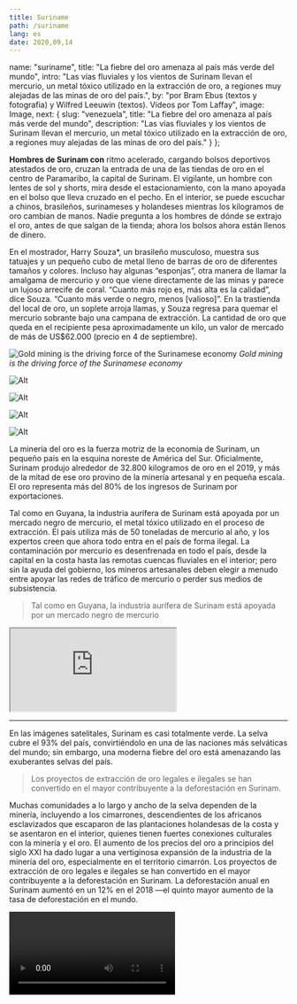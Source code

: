 ---
title: Suriname
path: /suriname
lang: es
date: 2020,09,14
---


  name: "suriname",
  title: "La fiebre del oro amenaza al país más verde del mundo",
  intro: "Las vías fluviales y los vientos de Surinam llevan el mercurio, un metal tóxico utilizado en la extracción de oro, a regiones muy alejadas de las minas de oro del país.",
  by: "por Bram Ebus (textos y fotografia) y Wilfred Leeuwin (textos). Vídeos por Tom Laffay",
  image: Image,
    next: {
	slug: "venezuela",
	title: "La fiebre del oro amenaza al país más verde del mundo",
	description: "Las vías fluviales y los vientos de Surinam llevan el mercurio, un metal tóxico utilizado en la extracción de oro, a regiones muy alejadas de las minas de oro del país."
  }
};

**Hombres de Surinam con** ritmo acelerado, cargando bolsos deportivos atestados de oro, cruzan la entrada de una de las tiendas de oro en el centro de Paramaribo, la capital de Surinam. El vigilante, un hombre con lentes de sol y shorts, mira desde el estacionamiento, con la mano apoyada en el bolso que lleva cruzado en el pecho. En el interior, se puede escuchar a chinos, brasileños, surinameses y holandeses mientras los kilogramos de oro cambian de manos. Nadie pregunta a los hombres de dónde se extrajo el oro, antes de que salgan de la tienda; ahora los bolsos ahora están llenos de dinero.

En el mostrador, Harry Souza*, un brasileño musculoso, muestra sus tatuajes y un pequeño cubo de metal lleno de barras de oro de diferentes tamaños y colores. Incluso hay algunas “esponjas”, otra manera de llamar la amalgama de mercurio y oro que viene directamente de las minas y parece un lujoso arrecife de coral. “Cuanto más rojo es, más alta es la calidad”, dice Souza. “Cuanto más verde o negro, menos [valioso]”. En la trastienda del local de oro, un soplete arroja llamas, y Souza regresa para quemar el mercurio sobrante bajo una campana de extracción. La cantidad de oro que queda en el recipiente pesa aproximadamente un kilo, un valor de mercado de más de US$62.000 (precio en 4 de septiembre).

<Gallery>

![Gold mining is the driving force of the Surinamese economy](../../images/suriname/1.jpg) *Gold mining is the driving force of the Surinamese economy*

![Alt](../../images/suriname/2.jpg)

![Alt](../../images/fotos/DSC07454.jpg)

![Alt](../../images/suriname/4.jpg)

![Alt](../../images/suriname/5.jpg)

</Gallery>

La minería del oro es la fuerza motriz de la economía de Surinam, un pequeño país en la esquina noreste de América del Sur. Oficialmente, Surinam produjo alrededor de 32.800 kilogramos de oro en el 2019, y más de la mitad de ese oro provino de la minería artesanal y en pequeña escala. El oro representa más del 80% de los ingresos de Surinam por exportaciones.

Tal como en Guyana, la industria aurífera de Surinam está apoyada por un mercado negro de mercurio, el metal tóxico utilizado en el proceso de extracción. El país utiliza más de 50 toneladas de mercurio al año, y los expertos creen que ahora todo entra en el país de forma ilegal. La contaminación por mercurio es desenfrenada en todo el país, desde la capital en la costa hasta las remotas cuencas fluviales en el interior; pero sin la ayuda del gobierno, los mineros artesanales deben elegir a menudo entre apoyar las redes de tráfico de mercurio o perder sus medios de subsistencia.

> Tal como en Guyana, la industria aurífera de Surinam está apoyada por un mercado negro de mercurio

<iframe src="https://datawrapper.dwcdn.net/rUFBE/2/"></iframe>

---

En las imágenes satelitales, Surinam es casi totalmente verde. La selva cubre el 93% del país, convirtiéndolo en una de las naciones más selváticas del mundo; sin embargo, una moderna fiebre del oro está amenazando las exuberantes selvas del país.

> Los proyectos de extracción de oro legales e ilegales se han convertido en el mayor contribuyente a la deforestación en Surinam.

Muchas comunidades a lo largo y ancho de la selva dependen de la minería, incluyendo a los cimarrones, descendientes de los africanos esclavizados que escaparon de las plantaciones holandesas de la costa y se asentaron en el interior, quienes tienen fuertes conexiones culturales con la minería y el oro. El aumento de los precios del oro a principios del siglo XXI ha dado lugar a una vertiginosa expansión de la industria de la minería del oro, especialmente en el territorio cimarrón. Los proyectos de extracción de oro legales e ilegales se han convertido en el mayor contribuyente a la deforestación en Surinam. La deforestación anual en Surinam aumentó en un 12% en el 2018 ―el quinto mayor aumento de la tasa de deforestación en el mundo.

<Video url="https://youtube.com/embed/B-6C1u8KqHw" />

La huella de la industria es mayor en los asentamientos de fácil acceso, como es el caso de Brownsweg, un pequeño pueblo cimarrón en el interior de Surinam. La mayoría de la población se dedica a la minería. En las noches, unos pocos mineros adinerados se presentan para festejar frente a los supermercados y licorerías chinas, derrapándose con giros de 360 grados con sus Lexus en la selva; pero la mayoría son mineros de subsistencia y luchan para llegar a fin de mes.

En una mina ubicada a una hora en las afueras de Brownsweg, uno de los líderes de la comunidad cimarrona local, llamados capitanes, camina alrededor de los cráteres ocres que marcan la selva verde. Luciendo chancletas y un Pangi, el tradicional paño cimarrón, que él lleva sobre su hombro derecho, “Capy” explica que sus mineros utilizan maquinaria pesada para cavar las fosas, pero necesitan mercurio para separar el oro del barro.

<Gallery>

![In easily accessible settlements like Brownsweg, a small Maroon village in Suriname’s interior. A majority of the population is involved in mining](../../images/suriname/slider2-1.jpg) *In easily accessible settlements like Brownsweg, a small Maroon village in Suriname’s interior. A majority of the population is involved in mining*

![Alt](../../images/suriname/slider2-2.jpg)

![Alt](../../images/suriname/slider2-3.jpg)

![Alt](../../images/suriname/slider2-4.jpg)

![Alt](../../images/suriname/slider2-5.jpg)

</Gallery>

<Sidenote side="left" title="">
	Alrededor del 98% de los mineros de Surinam usan mercurio, que se une a pequeñas partículas de oro mezcladas con el agua y el lodo.
</Sidenote>

El mercurio es el que engrasa los engranajes de las economías mineras locales. Alrededor del 98% de los mineros de Surinam usan mercurio, que se une a pequeñas partículas de oro mezcladas con el agua y el lodo que sale de las minas. Sin el mercurio líquido, las minas artesanales no podrían extraer eficientemente el oro enclavado en el suelo de la selva, señala Jessica Naarendorp, directora financiera de NANA Resources, una empresa surinamesa que anteriormente extraía oro, pero que ahora explora principalmente para empresas mineras nacionales y extranjeras.

Por cada kilogramo de oro que se extrae, se utilizan aproximadamente tres kilogramos de mercurio y, de estos, la mayoría se libera en el frágil ecosistema amazónico.

---

A más de 100 kilómetros al norte de la mina de Capy, Paul Ouboter, biólogo y director del [Instituto de Vida Silvestre Neotropical y Estudios Ambientales](https://www.neowild.org/) (también conocido como NeoWild) en Surinam, se sienta en la terraza de su casa en Paramaribo. Traza el camino de las vías fluviales del país en los mapas de la pantalla de su portátil. Gran parte del mercurio liberado por el sector minero termina acumulándose en los ríos de la región, según indica Ouboter, y desde allí, viaja por la cadena alimenticia. Las comunidades indígenas como la cimarrona, que dependen del pescado para gran parte de su dieta, están expuestas a niveles de mercurio particularmente altos.

<Video url="https://youtube.com/embed/-0sUAudv6CA" />

La investigación muestra que casi la mitad de los peces depredadores capturados en su hábitat natural en Surinam tienen altos niveles de mercurio. “Eso es un problema porque a la gente le gusta comer peces grandes”, sonríe. “No es fácil cambiar los hábitos alimenticios de las personas, pero eso es lo que tenemos que hacer”. Ouboter advierte que se deberían evitar el pez lobo gigante, las pirañas y varios bagres del menú de Surinam.

Pero el mercurio no solo se transporta a través del agua y los peces, sino que también viaja por el aire después de evaporarse de la superficie del agua y la vegetación o después de que los mineros queman el mercurio de la amalgama en campo. “Lo que sucede entonces es que va con los vientos alisios del noreste hacia el oeste y luego vuelve a precipitarse, sobre todo cuando llueve”, dice Ouboter. El mercurio transportado por el aire puede llegar a regiones sin ninguna minería de oro, como la cuenca superior del río Coppename.

Ouboter exige una prohibición inmediata del mercurio, aunque advierte que es imposible revertir el daño causado a los sistemas fluviales. El mercurio que ya está en el ecosistema permanecerá allí durante siglos.

---

Capy, el minero de Brownsweg, es consciente del impacto ambiental de su operación, pero afirma que no es nada comparado con las corporaciones internacionales que cavan más profundo que los mineros de pequeña y mediana escala y aplican cianuro tóxico en su proceso de extracción. La contaminación por cianuro, aunque no tan persistente como la del mercurio, sigue siendo una gran amenaza para la vida salvaje y la salud humana. “A mi modo de ver, el gobierno tiene muchos intereses en estas grandes empresas”, dice, “por lo que no les importa”.

<Video url="https://youtube.com/embed/ii6Bi2Zy3Ng" />

Las dos grandes multinacionales mineras extranjeras de Surinam, IAMGOLD y Newmont Mining, utilizan un proceso llamado lixiviación en pilas con cianuro, que puede extraer concentraciones más finas de oro del suelo. Con estos métodos avanzados, los inversores extranjeros pueden trabajar en terrenos previamente explotados por los cimarrones del interior, quienes solo pueden obtener alrededor del 30% del oro disponible.

El capitán cimarrón se queja de que las minas no son la única fuente de contaminación por mercurio. Las tiendas de oro en Paramaribo, argumenta, usan las mismas técnicas para quemar el mercurio y aislar el oro. “En la ciudad piensan que los residentes del interior no somos buenos, nada de lo que hacemos es bueno”, dice. “Pero cuando sacamos nuestro oro a la ciudad, allí ocurre lo mismo, y nadie puede decirme que allí no es dañino.”

> “En la ciudad piensan que los residentes del interior no somos buenos, nada de lo que hacemos es bueno”

---

La pequeña pero bulliciosa capital de Surinam, Paramaribo, es un crisol de etnias. Las viejas casas coloniales holandesas y una cocina internacional hacen de la ciudad un destino para los turistas que, en su mayoría, llegan en vuelos directos desde los Países Bajos. A pesar de su población pequeña de 586.000 habitantes, el país no tiene una etnia dominante. Los trabajadores indios y chinos - traídos después del fin de la esclavitud en 1863 - ahora constituyen más de un cuarto de la población de Surinam. El idioma oficial es el holandés, y el idioma común es el Sranan Tongo, un criollo con base en el holandés, el inglés y el portugués, pero el portugués domina al norte de la ciudad, un barrio llamado Little Belem [pequeña Belén], llamado así por una ciudad brasileña situada a más de 1.000 km de Paramaribo.

<Video url="https://youtube.com/embed/R4kwzxuetgE" />

Little Belem tiene muchos supermercados brasileños y tiendas que anuncian ‘compra de ouro’ ―compra de oro en portugués. La comunidad migratoria se construyó sobre décadas de migración laboral de brasileños en busca de mejores perspectivas económicas. La mayoría de ellos encontraron trabajo como garimpeiros - mineros ilegales de oro - o dirigiendo el comercio en las tiendas de oro de Paramaribo, que vierten vapor de mercurio al aire sobre la ciudad desde las chimeneas de los tejados.

> “En Paramaribo hemos visto mediciones que son de seis a doce veces más altas que las de los yacimientos de oro”

Dennis Wip, profesor titular de la Universidad de Surinam especializado en la contaminación por mercurio, advierte que estas chimeneas pueden asesinar lentamente.

“La contaminación por mercurio es un gran problema en Surinam”, dice Wip, y no solo en sitios mineros remotos, como mucha gente supone. “En la ciudad de Paramaribo, la contaminación es bastante alta”, dice. De acuerdo al científico, las emisiones de las tiendas de oro en ocasiones elevan los niveles de mercurio atmosférico en la ciudad hasta 30.000 nanogramos por metro cúbico, significativamente más alto de lo que las normas de la Unión Europea y los Estados Unidos de América consideran seguro. “En Paramaribo hemos visto mediciones que son de seis a doce veces más altas que las de los yacimientos de oro”, dice. “Eso significa que tenemos que ocuparnos del negocio del oro en la ciudad”.

![Emissions from the gold shops on occasion drive atmospheric mercury levels in Paramaribo](../../images/fotos/DSC07471.jpg) *Emissions from the gold shops on occasion drive atmospheric mercury levels in Paramaribo*

Los equipos de las tiendas de oro, principalmente las retortas, que son dispositivos de captura de mercurio, suelen ser disfuncionales o estar en mal estado, según Wip. La mayoría de los empleados de las tiendas de oro, consultados para este informe, no eran conscientes de los daños de la contaminación por mercurio o restaron importancia a su impacto, lo que los expertos atribuyen a la “cultura machista” de la industria, la falta de acceso a recursos médicos y la naturaleza de acción retardada de la toxina.

Sin un mejor equipo y educación sobre los riesgos, las emisiones de mercurio en Paramaribo podrían seguir aumentando a medida que los precios del oro siguen en alza, y cada vez más del metal precioso llega a las tiendas de oro de la capital.

---

En el 2018, Surinam ratificó el Convenio de Minamata sobre el mercurio, un tratado mundial destinado a reducir la contaminación por mercurio, en parte eliminando su uso en la minería de oro. No obstante, el mercurio sigue llegando a través de sus fronteras, principalmente por canales ilegales; si bien el mercurio se puede importar legalmente bajo licencia, no se han concedido permisos desde 2004.

[Un estimado de 56 toneladas](https://www.iucn.nl/-files/groene_economie/regional_mercury_report_suriname.pdf) de mercurio se utilizaron en Surinam en el 2018, el año más reciente del que se disponen datos, y varias ferreterías mineras, dirigidas por propietarios brasileños, indios y chinos, confirman que pueden proveer mercurio líquido a un cliente. “La amplia disponibilidad de mercurio en Surinam y el hecho de que no se haya producido ninguna importación legal de mercurio en más de 15 años hace sospechar que todo el mercurio del mercado entró en el país de forma ilegal”, dice Marieke Heemskerk, antropóloga con una larga trayectoria en la investigación del sector aurífero de Surinam.

Ninguno de los propietarios de las tiendas quiso divulgar cómo adquirieron el mercurio en primer lugar, pero resulta que no es difícil de encontrar si se sabe a quién preguntar.

![Wrapped inside a newspaper a mercury dealer reveals a small, white bottle filled with a heavy and silvery liquid. “It comes from Guyana,” the man says.](../../images/fotos/DSC07613.jpg) *Wrapped inside a newspaper a mercury dealer reveals a small, white bottle filled with a heavy and silvery liquid. “It comes from Guyana,” the man says.*

Aproximadamente a las seis de la tarde, los bares cerca de las tiendas de oro de Little Belem y las calles de Paramaribo empiezan a ser más ruidosos a medida que el sol se oculta en la ciudad. Un taxista indio bebe nerviosamente de una lata de medio litro de cerveza Heineken mientras se queda al lado de su taxi en la Anamoestraat, la calle principal de Little Belem. Cuando se le pregunta por el mercurio líquido, se ofrece a conducir hasta una gasolinera cercana para hacer una rápida llamada telefónica a un distribuidor. Cuelga y anuncia que un kilogramo de mercurio costará $110 y que un vendedor está en camino.

En pocos minutos aparece otro automóvil. El conductor baja la ventanilla y sostiene un periódico enrollado que ha traído consigo. “Viene de Guyana”, dice el hombre. Dentro hay una pequeña botella blanca llena de un líquido pesado y plateado. El traficante desenrosca la botella de plástico y vierte una pequeña cantidad de mercurio en la tapa de la botella para demostrar que tiene el producto. Cuando se le pregunta cuánto más mercurio podría conseguir, pregunta: “¿Cuánto querría?” No parece haber escasez de él y no se ha incautado ni un solo transporte de mercurio en ruta desde Guyana desde el 2014.

---

No todo el mercurio ilícito del país proviene de Guyana, indica una fuente de Paramaribo, quien accedió a una entrevista con la condición de que solo se le identificara como un “empresario del oro” anónimo. En sus viajes regulares al sur para trabajar en las minas del interior del país, ha aprendido que hay otras rutas por las que el mercurio entra en el país. Durante una entrevista, llama a su comerciante chino-surinamés de equipos mineros para obtener más información.

El comerciante chino-surinamés afirma que ahora los chinos proveen la mayor parte del mercurio del país. Las tiendas compran contenedores de mercurio por $3000 y los venden por $3200 ―una ganancia de $200. “Si viene de China, solo tiene que pasar por un lugar”, dice el empresario. “El puerto [marítimo]”.

Un estudio realizado en 2020 por el Comité Nacional de la Unión Internacional para la Conservación de la Naturaleza de los Países Bajos ((IUCN NL))[(https://www.iucn.nl/-files/groene_economie/lr_mercury_brochure_digitaal_gebruik.pdf)] arrojó que no se han interceptado remesas ilegales de mercurio procedentes de China, pero los informantes dijeron a los investigadores que los funcionarios de aduanas por lo general son sobornados para que dejen entrar en el país mercancías ilícitas.

De vuelta en el “backtrack”, los cruces informales del río entre Guyana y Surinam, un surinamés traficante en bote observa el río Corentin cerca de Nieuw Nickerie. Afirma que el mercurio se lleva de Surinam a Guyana y las rutas de contrabando son muy fugaces. Hasta hace cinco meses, él mismo llevó el mercurio por el río en la dirección opuesta, de Guyana a Surinam, en envases de tamaño industrial. “La gente compra las botellas grandes... y las envasan en botellas más pequeñas para comercializarlas y venderlas más rápido”, relata el traficante.

<Video url="https://youtube.com/embed/wlKJb1KKJCc" />

La corrupción, los rápidos cambios en el modus operandi y la falta de recursos frustran a algunos de los bienintencionados agentes de orden público de Surinam. “La frontera está abierta”, dice un funcionario local del municipio de Nieuw Nickerie. Los múltiples puntos de cruce ofrecen amplias oportunidades a los contrabandistas. En las riberas surinamesas del río hay muchas rutas internas y riachuelos informales que facilitan la entrada. No podemos tener los ojos puestos en todos los lugares a la vez”, dice, y añade que los contrabandistas “se están volviendo cada vez más inteligentes”.

> No podemos tener los ojos puestos en todos los lugares a la vez”, dice, y añade que los contrabandistas “se están volviendo cada vez más inteligentes”.

---

Capy, el cimarrón propietario de una mina cerca de Brownsweg, la ha dirigido durante 15 años. Como la mayoría de los mineros entrevistados para este informe, espera abandonar el mercurio, pero le falta la orientación adecuada. “Estamos dispuestos. Si dicen que hay otra manera, queremos trabajar con ella”, dice Capy. “Pero ellos [el gobierno] no dicen nada; no nos enseñan nada”.

El argumento de los mineros de carrera se hace eco en Naarendorp. “Nadie puede estar en contra de Minamata”, dice, “pero en el momento en que dices que vamos a prohibir algo, tienes que ofrecer una alternativa”.

<Video url="https://youtube.com/embed/9uuO-lK0GnE" />

Muchos de los mineros del interior son trabajadores hábiles, pero sin formación, según Naarendorp. Ella sostiene que además de instruir a los mineros también es necesario convencerlos de métodos alternativos o seguros, pero estos suelen ser muy costosos o de difícil acceso. “Todos queremos ser más responsables con el medioambiente”, declara, “pero debe ser asequible”.

Capy admite que necesitan comprar mercurio en el mercado negro. “No hay un lugar específico donde se pueda comprar, porque está prohibido, al igual que la cocaína, la marihuana y el éxtasis. Este tipo de mercancía solo se encuentran en la calle porque están prohibidas”.

*\*Algunos nombres han sido cambiados para proteger las identidades de los entrevistados.*
